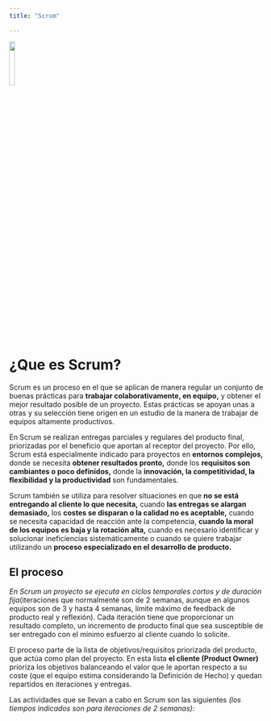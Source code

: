 ```yaml
---
title: "Scrum"

---
```


![](img/scrum.svg){width="15%"}

# ¿Que es Scrum?

Scrum es un proceso en el que se aplican de manera regular un conjunto de buenas prácticas para **trabajar colaborativamente, en equipo,** y obtener el mejor resultado posible de un proyecto. Estas prácticas se apoyan unas a otras y su selección tiene origen en un estudio de la manera de trabajar de equipos altamente productivos.

En Scrum se realizan entregas parciales y regulares del producto final, priorizadas por el beneficio que aportan al receptor del proyecto. Por ello, Scrum está especialmente indicado para proyectos en **entornos complejos,** donde se necesita **obtener resultados pronto,** donde los **requisitos son cambiantes o poco definidos,** donde la **innovación, la competitividad, la flexibilidad y la productividad** son fundamentales.

Scrum también se utiliza para resolver situaciones en que **no se está entregando al cliente lo que necesita,** cuando **las entregas se alargan demasiado,** los **costes se disparan o la calidad no es aceptable,** cuando se necesita capacidad de reacción ante la competencia, **cuando la moral de los equipos es baja y la rotación alta,** cuando es necesario identificar y solucionar ineficiencias sistemáticamente o cuando se quiere trabajar utilizando un **proceso especializado en el desarrollo de producto.**

## El proceso

*En Scrum un proyecto se ejecuta en ciclos temporales cortos y de duración fija*(iteraciones que normalmente son de 2 semanas, aunque en algunos equipos son de 3 y hasta 4 semanas, límite máximo de feedback de producto real y reflexión). Cada iteración tiene que proporcionar un resultado completo, un incremento de producto final que sea susceptible de ser entregado con el mínimo esfuerzo al cliente cuando lo solicite.

El proceso parte de la lista de objetivos/requisitos priorizada del producto, que actúa como plan del proyecto. En esta lista **el cliente (Product Owner)** prioriza los objetivos balanceando el valor que le aportan respecto a su coste (que el equipo estima considerando la Definición de Hecho) y quedan repartidos en iteraciones y entregas.

Las actividades que se llevan a cabo en Scrum son las siguientes *(los tiempos indicados son para iteraciones de 2 semanas):*